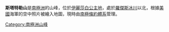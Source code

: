 {{coord|69|55|S|73|11|E|display=title}}

'''斯塔特勒山'''是[[南極洲|南極洲]]的山峰，位於[[伊麗莎白公主地|伊麗莎白公主地]]，處於[[羅傑斯冰川|羅傑斯冰川]]以北，根據[[美國|美國]]海軍的空中照片被繪入地圖，現時由[[南極條約體系|南極條約體系]]管理。

{{Antarctica-geo-stub}}
[[Category:南極洲山峰|Category:南極洲山峰]]